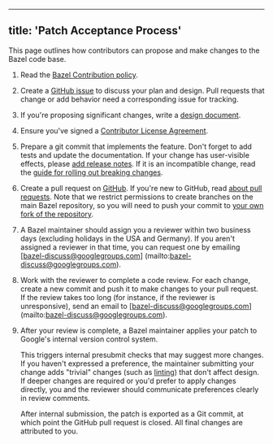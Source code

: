 
---
title: 'Patch Acceptance Process'
---



This page outlines how contributors can propose and make changes to the Bazel
code base.

1. Read the [Bazel Contribution policy](/contribute/policy).
1. Create a [GitHub issue](https://github.com/bazelbuild/bazel/) to
   discuss your plan and design. Pull requests that change or add behavior
   need a corresponding issue for tracking.
1. If you're proposing significant changes, write a
   [design document](/contribute/design-documents).
1. Ensure you've signed a [Contributor License
   Agreement](https://cla.developers.google.com).
1. Prepare a git commit that implements the feature. Don't forget to add tests
   and update the documentation. If your change has user-visible effects, please
   [add release notes](/contribute/release-notes). If it is an incompatible change,
   read the [guide for rolling out breaking changes](/contribute/breaking-changes).
1. Create a pull request on
   [GitHub](https://github.com/bazelbuild/bazel/pulls). If you're new to GitHub,
   read [about pull
   requests](https://help.github.com/articles/about-pull-requests/). Note that
   we restrict permissions to create branches on the main Bazel repository, so
   you will need to push your commit to [your own fork of the
   repository](https://help.github.com/articles/working-with-forks/).
1. A Bazel maintainer should assign you a reviewer within two business days
   (excluding holidays in the USA and Germany). If you aren't assigned a
   reviewer in that time, you can request one by emailing
   [bazel-discuss@googlegroups.com]
   (mailto:bazel-discuss@googlegroups.com).
1. Work with the reviewer to complete a code review. For each change, create a
   new commit and push it to make changes to your pull request. If the review
   takes too long (for instance, if the reviewer is unresponsive), send an email to
   [bazel-discuss@googlegroups.com]
   (mailto:bazel-discuss@googlegroups.com).
1. After your review is complete, a Bazel maintainer applies your patch to
   Google's internal version control system.

   This triggers internal presubmit checks
   that may suggest more changes. If you haven't expressed a preference, the
   maintainer submitting your change  adds "trivial" changes (such as
   [linting](https://en.wikipedia.org/wiki/Lint_(software))) that don't affect
   design. If deeper changes are required or you'd prefer to apply
   changes directly, you and the reviewer should communicate preferences
   clearly in review comments.

   After internal submission, the patch is exported as a Git commit,
   at which point the GitHub pull request is closed. All final changes
   are attributed to you.
